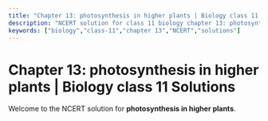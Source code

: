```yaml
---
title: "Chapter 13: photosynthesis in higher plants | Biology class 11 Solutions"
description: "NCERT solution for class 11 biology chapter 13: photosynthesis in higher plants."
keywords: ["biology","class-11","chapter 13","NCERT","solutions"]
---
```


# Chapter 13: photosynthesis in higher plants | Biology class 11 Solutions

Welcome to the NCERT solution for **photosynthesis in higher plants**.
